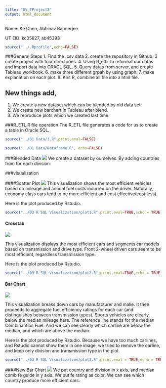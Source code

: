 ```yaml
---
title: "DV_TProject2"
output: html_document
---
```


Name: Ke Chen, Abhinav Bannerjee

UT EID: kc35827, ab45393

```r
source("../.Rprofile",echo=FALSE)
```
###General Steps
1. Find the .csv data 
2. create the repository in Github.
3 create project with four directories.
4. Using R_etl.r to reformat our datas and import data into ORACL SQL.
5. Query datas from server, and create Tableau workbook.
6. make three different grpah by using graph.
7. make explanation on each plot.
8. Knit R, combine all file into a html file.

New things add,
--------------------------------------------------------
1. We create a new dataset which can be blended by old data set.
2. We create new barchart in Tableau after blend.
3. We reproduce plots which we created last time.



###R_ETL.R file operation
The R_ETL file generates a code for us to create a table in Oracle SQL.
```r
source("../01 Data/1.R",print.eval=FALSE)
```
```r
source("../01 Data/Dataframe.R", echo=FALSE)
```

###Blended Data
![](./v4.png) 
We create a dataset by ourselves. By adding countries from for each division.


###visualization

####Scatter Plot
![](./v2.png) 
This visualization shows the most efficient vehicles based on mileage and annual fuel costs incurred on the driver. Naturally, economy class cars tend to be more efficient and cost effective(cost less).

Here is the plot produced by Rstudio.
```r
source("../03 R SQL Visualization/plot1.R",print.eval=TRUE,echo = TRUE)
```

#### Crosstab
![](./v1.png)

This visualization displays the most efficient cars and segments car models based on transmission and drive type. Front 2-wheel driven cars seem to be most efficient, regardless transmission type.

Here is the plot produced by Rstudio.
```r
source("../03 R SQL Visualization/plot2.R",print.eval=TRUE,echo = TRUE)
```



#### Bar Chart
![](./v3.png) 

This visualization breaks down cars by manufacturer and make. It then proceeds to aggregate fuel efficiency ratings for each car (and distinguishes between transmission types). Sports vehicles are clearly below the median mileage here. The reference line stands for the median Combinantion Fuel. And we can see clearly which carline are below the median, and which are above the median. 

Here is the plot produced by Rstudio.
Because we have too much carlines, and Rstudio cannot show them in one image, we tried to remove the carline, and keep only division and transmission type in the plot.
```r
source("../03 R SQL Visualization/plot3.R",print.eval = TRUE,echo = TRUE)
```

####New Bar Chart
![](./v5.png) 
We put country and division in x axis, and median comb fe guide in y axis. We put fe rating as color. We can see which country produce more efficient cars.


